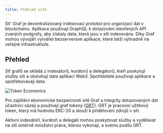 ```yaml
---
title: Přehled sítě
---
```


Sit' Graf je decentralizovaný indexovací protokol pro organizaci dat v blockchainu. Aplikace používají GraphQL k dotazování otevřených API zvaných podgrafy, aby získaly data, která jsou v síti indexována. Díky Graf mohou vývojáři vytvářet bezserverové aplikace, které běží výhradně na veřejné infrastruktuře.

## Přehled

Síť grafů se skládá z indexátorů, kurátorů a delegátorů, kteří poskytují služby síti a obsluhují data aplikací Web3. Spotřebitelé používají aplikace a spotřebovávají data.

![Token Economics](/img/Network-roles@2x.png)

Pro zajištění ekonomické bezpečnosti sítě Graf a integrity dotazovaných dat účastníci sázejí a používají graf tokeny ([GRT](/tokenomics)). GRT je pracovní užitkový token, který má hodnotu ERC-20 a slouží k přidělování zdrojů v síti.

Aktivní indexátoři, kurátoři a delegáti mohou poskytovat služby a vydělávat na síti úměrně množství práce, kterou vykonají, a svému podílu GRT.
